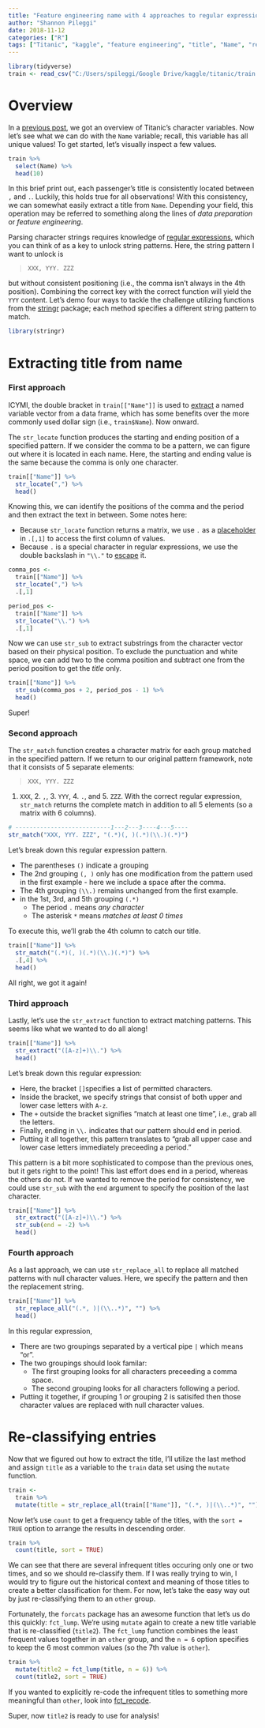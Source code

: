 ```yaml
---
title: "Feature engineering name with 4 approaches to regular expressions"
author: "Shannon Pileggi"
date: 2018-11-12
categories: ["R"]
tags: ["Titanic", "kaggle", "feature engineering", "title", "Name", "regular epressions", "character"]
---
```


```r
library(tidyverse)
train <- read_csv("C:/Users/spileggi/Google Drive/kaggle/titanic/train.csv")
```

# Overview

In a [previous post](https://www.pipinghotdata.com/titanic/exploring_variables/), we got an overview of Titanic's character variables.  Now let's see what we can do with the `Name` variable; recall, this variable has all unique values!  To get started, let's visually inspect a few values.

```r
train %>% 
  select(Name) %>% 
  head(10)
```

In this brief print out, each passenger's title is consistently located between `,` and `.`.  Luckily, this holds true for all observations!  With this consistency, we can somewhat easily extract a title from `Name`. Depending your field, this operation may be referred to something along the lines of _data preparation_ or _feature engineering_. 

Parsing character strings requires knowledge of [regular expressions](https://www.rstudio.com/wp-content/uploads/2016/09/RegExCheatsheet.pdf), which you can think of as a key to unlock string patterns.  Here, the string pattern I want to unlock is 

> ` XXX, YYY. ZZZ`

but without consistent positioning (i.e., the comma isn't always in the 4th position).  Combining the correct key with the correct function will yield the `YYY` content.  Let's demo four ways to tackle the challenge utilizing functions from the [stringr](https://cran.r-project.org/web/packages/stringr/vignettes/stringr.html) package; each method specifies a different string pattern to match.

```r
library(stringr)
```

# Extracting title from name

### First approach

ICYMI, the double bracket in `train[["Name"]]` is used to [extract](https://www.r-bloggers.com/r-accessors-explained/) a named variable vector from a data frame, which has some benefits over the more commonly used dollar sign (i.e., `train$Name`).  Now onward.

The `str_locate` function produces the starting and ending position of a specified pattern.  If we consider the comma to be a pattern, we can figure out where it is located in each name.  Here, the starting and ending value is the same because the comma is only one character.

```r
train[["Name"]] %>% 
  str_locate(",") %>%
  head()
```

Knowing this, we can identify the positions of the comma and the period and then extract the text in between.  Some notes here:

* Because `str_locate` function returns a matrix, we use `.` as a [placeholder](https://rafalab.github.io/dsbook/summarizing-data-with-dplyr.html#the-dot-operator) in `.[,1]` to access the first column of values.
* Because `.` is a special character in regular expressions, we use the double backslash in `"\\."` to [escape](https://stringr.tidyverse.org/articles/regular-expressions.html#escaping) it.

```r
comma_pos <- 
  train[["Name"]] %>% 
  str_locate(",") %>% 
  .[,1]

period_pos <-
  train[["Name"]] %>% 
  str_locate("\\.") %>% 
  .[,1]
```


Now we can use `str_sub` to extract substrings from the character vector based on their physical position.  To exclude the punctuation and white space, we can add two to the comma position and subtract one from the period position to get the _title_ only.

```r
train[["Name"]] %>% 
  str_sub(comma_pos + 2, period_pos - 1) %>% 
  head()
```

Super!

### Second approach

The `str_match` function creates a character matrix for each group matched in the specified pattern.  If we return to our original pattern framework, note that it consists of 5 separate elements:

> `XXX, YYY. ZZZ`

1. `XXX`, 2. `,`, 3. `YYY`, 4. `.`, and 5. `ZZZ`. With the correct regular expression, `str_match` returns the complete match in addition to all 5 elements (so a matrix with 6 columns).

```r
# ---------------------------1---2---3----4---5----                      
str_match("XXX, YYY. ZZZ", "(.*)(, )(.*)(\\.)(.*)")
```

Let's break down this regular expression pattern.  

* The parentheses `()` indicate a grouping
* The 2nd grouping `(, )` only has one modification from the pattern used in the first example - here we include a space after the comma. 
* The 4th grouping `(\\.)` remains unchanged from the first example.
* in the 1st, 3rd, and 5th grouping `(.*)`
  + The period `.` means _any character_
  + The asterisk `*` means _matches at least 0 times_


To execute this, we'll grab the 4th column to catch our title.

```r
train[["Name"]] %>% 
  str_match("(.*)(, )(.*)(\\.)(.*)") %>%
  .[,4] %>% 
  head()
```

All right, we got it again!

### Third approach

Lastly, let's use the `str_extract` function to extract matching patterns.  This seems like what we wanted to do all along!   

```r
train[["Name"]] %>% 
  str_extract("([A-z]+)\\.") %>%
  head()
```
Let's break down this regular expression:

* Here, the bracket `[]`specifies a list of permitted characters.
* Inside the bracket, we specify strings that consist of both upper and lower case letters with `A-z`.
* The `+` outside the bracket signifies "match at least one time", i.e., grab all the letters.
* Finally, ending in `\\.` indicates that our pattern should end in period.
* Putting it all together, this pattern translates to "grab all upper case and lower case letters immediately preceeding a period." 

This pattern is a bit more sophisticated to compose than the previous ones, but it gets right to the point!  This last effort does end in a period, whereas the others do not.  If we wanted to remove the period for consistency, we could use `str_sub` with the `end` argument to specify the position of the last character.


```r
train[["Name"]] %>% 
  str_extract("([A-z]+)\\.") %>%
  str_sub(end = -2) %>%
  head()
```


### Fourth approach

As a last approach, we can use `str_replace_all` to replace all matched patterns with null character values.  Here, we specify the pattern and then the replacement string.  

```r
train[["Name"]] %>% 
  str_replace_all("(.*, )|(\\..*)", "") %>%
  head()
```
In this regular expression,

* There are two groupings separated by a vertical pipe `|` which means "or".
* The two groupings should look familar:
  + The first grouping looks for all characters preceeding a comma space.
  + The second grouping looks for all characters following a period.
* Putting it together, if grouping 1 _or_ grouping 2 is satisifed then those character values are replaced with null character values. 

# Re-classifying entries

Now that we figured out how to extract the title, I'll utilize the last method and assign `title` as a variable to the `train` data set using the `mutate` function.

```r
train <-
  train %>%
  mutate(title = str_replace_all(train[["Name"]], "(.*, )|(\\..*)", ""))
```

Now let's use `count` to get a frequency table of the titles, with the `sort = TRUE` option to arrange the results in descending order.
```r
train %>%
  count(title, sort = TRUE)
```

We can see that there are several infrequent titles occuring only one or two times, and so we should re-classify them.  If I was really trying to win, I would try to figure out the historical context and meaning of those titles to create a better classification for them. For now, let's take the easy way out by just re-classifying them to an `other` group.

Fortunately, the `forcats` package has an awesome function that let's us do this quickly: `fct_lump`.  We're using `mutate` again to create a new title variable that is re-classified (`title2`).  The `fct_lump` function combines the least frequent values together in an `other` group, and the `n = 6` option specifies to keep the 6 most common values (so the 7th value is `other`).

```r
train %>%
  mutate(title2 = fct_lump(title, n = 6)) %>%
  count(title2, sort = TRUE)
```

If you wanted to explicitly re-code the infrequent titles to something more meaningful than `other`, look into [fct_recode](https://r4ds.had.co.nz/factors.html).

Super, now `title2` is ready to use for analysis!

